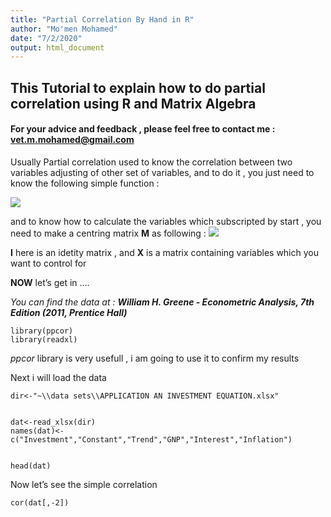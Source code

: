 ```yaml
---
title: "Partial Correlation By Hand in R"
author: "Mo'men Mohamed"
date: "7/2/2020"
output: html_document
---
```


## This Tutorial to explain how to do partial correlation using R and Matrix Algebra 

#### For your advice and feedback , please feel free to contact me : [vet.m.mohamed@gmail.com](vet.m.mohamed@gmail.com)


Usually Partial correlation used to know the correlation between two variables adjusting of other set of variables, and to do it , you just need to know the following simple function :

![](/home/debian/Pictures/pcor.png)

and to know how to calculate the variables which subscripted by start , you need to make a centring matrix **M** as following : ![](/home/debian/Pictures/M0.png)

**I** here is an idetity matrix , and **X** is a matrix containing variables which you want to control for 

**NOW** let's get in ....

*You can find the data at : ****William H. Greene - Econometric Analysis, 7th Edition (2011, Prentice Hall)***


```load
library(ppcor)
library(readxl)
```

*ppcor* library is very usefull , i am going to use it to confirm my results 

Next i will load the data 

```load
dir<-"~\\data sets\\APPLICATION AN INVESTMENT EQUATION.xlsx"


dat<-read_xlsx(dir)
names(dat)<-c("Investment","Constant","Trend","GNP","Interest","Inflation")


head(dat)

```

Now let's see the simple correlation 

```simple
cor(dat[,-2])

```